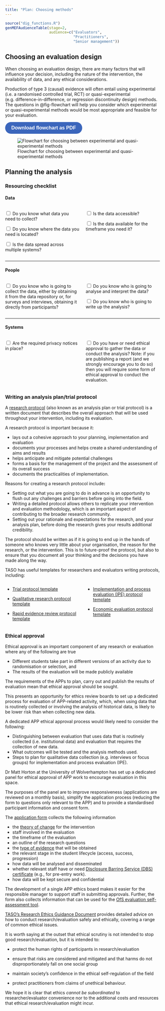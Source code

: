 ```yaml
---
title: "Plan: Choosing methods"
---
```


```r
source("dig_functions.R")
genMEFAudienceTable(stage=2, 
                    audience=c("Evaluators", 
                               "Practitioners", 
                               "Senior management"))
```

## Choosing an evaluation design {#sec-choosing-an-evaluation-design}

When choosing an evaluation design, there are many factors that will influence your decision, including the nature of the intervention, the availability of data, and any ethical considerations.

Production of type 3 (causal) evidence will often entail using experimental (i.e. a randomised controlled trial, RCT) or quasi-experimental (e.g. difference-in-difference, or regression discontinuity design) methods. The questions in @fig-flowchart will help you consider which experimental or quasi-experimental methods would be most appropriate and feasible for your evaluation.

::: {style="text-align: left; margin-top: 10px;"}
<a href="../images/dig-images/flowchart_diagram.pdf" download="TASO Flowchart for Causal Methods"> <button type="button" style="
      background-color: #3b66bc; 
      color: white; 
      font-weight: bold;
      padding: 10px 20px; 
      font-size: 16px; 
      border: none; 
      border-radius: 25px; 
      cursor: pointer;
      text-align: center;
      display: inline-block;"> Download flowchart as PDF </button> </a>
:::

![Flowchart for choosing between experimental and quasi-experimental methods](../images/dig-images/flowchart_diagram.png){#fig-flowchart fig-alt="Flowchart for selecting research and evaluation methods. The chart guides users through a series of questions about their research approach, data availability, and intervention design. It covers topics such as theory of change, experimental methods, randomised controlled trials (RCTs), and quasi-experimental designs (QEDs). The chart helps researchers determine the most appropriate evaluation method based on their specific circumstances and constraints."}

## Planning the analysis

### Resourcing checklist

#### Data

::::: columns
::: {.column width="50%"}
<input type="checkbox"> Do you know what data you need to collect?<br>

<input type="checkbox"> Do you know where the data you need is located?<br>

<input type="checkbox"> Is the data spread across multiple systems?<br>
:::

::: {.column width="50%"}
<input type="checkbox"> Is the data accessible?<br>

<input type="checkbox"> Is the data available for the timeframe you need it?
:::
:::::

------------------------------------------------------------------------

#### People

::::: columns
::: {.column width="50%"}
<input type="checkbox"> Do you know who is going to collect the data, either by obtaining it from the data repository or, for surveys and interviews, obtaining it directly from participants?<br>
:::

::: {.column width="50%"}
<input type="checkbox"> Do you know who is going to analyse and interpret the data?<br>

<input type="checkbox"> Do you know who is going to write up the analysis?
:::
:::::

------------------------------------------------------------------------

#### Systems

::::: columns
::: {.column width="50%"}
<input type="checkbox"> Are the required privacy notices in place?<br>
:::

::: {.column width="50%"}
<input type="checkbox"> Do you have or need ethical approval to gather the data or conduct the analysis? Note: if you are publishing a report (and we strongly encourage you to do so) then you will require some form of ethical approval to conduct the evaluation.
:::
:::::

### Writing an analysis plan/trial protocol

A [research protocol](https://taso.org.uk/evidence/our-approach-to-evaluation/step-2-plan/#create-research-protocol) (also known as an analysis plan or trial protocol) is a written document that describes the overall approach that will be used throughout your intervention, including its evaluation.

A research protocol is important because it:

-   lays out a cohesive approach to your planning, implementation and evaluation
-   documents your processes and helps create a shared understanding of aims and results
-   helps anticipate and mitigate potential challenges
-   forms a basis for the management of the project and the assessment of its overall success
-   documents the practicalities of implementation.

Reasons for creating a research protocol include**:**

-   Setting out what you are going to do in advance is an opportunity to flush out any challenges and barriers before going into the field.
-   Writing a detailed protocol allows others to replicate your intervention and evaluation methodology, which is an important aspect of contributing to the broader research community.
-   Setting out your rationale and expectations for the research, and your analysis plan, before doing the research gives your results additional credibility.

The protocol should be written as if it is going to end up in the hands of someone who knows very little about your organisation, the reason for the research, or the intervention. This is to future-proof the protocol, but also to ensure that you document all your thinking and the decisions you have made along the way.

:::::: {.callout-tip title="TASO research protocol templates"}
TASO has useful templates for researchers and evaluators writing protocols, including:

::::: columns
::: {.column width="50%"}
-   [Trial protocol template](https://cdn.taso.org.uk/wp-content/uploads/TASO_trial_protocol_template_October_23.docx)

-   [Qualitative research protocol template](https://cdn.taso.org.uk/wp-content/uploads/TASO_qualitative_research_protocol_template_October_23.docx)

-   [Rapid evidence review protocol template](https://cdn.taso.org.uk/wp-content/uploads/TASO_rapid_review_protocol_template_October_23.docx)
:::

::: {.column width="50%"}
-   [Implementation and process evaluation (IPE) protocol template](https://cdn.taso.org.uk/wp-content/uploads/TASO_IPE_protocol_template_FINAL_April_24.docx)

-   [Economic evaluation protocol template](https://cdn.taso.org.uk/wp-content/uploads/2024_TASO_EE_Protocol_template.docx)
:::
:::::
::::::

### Ethical approval

Ethical approval is an important component of any research or evaluation where any of the following are true

-   Different students take part in different versions of an activity due to randomisation or selection, and
-   The results of the evaluation will be made publicly available

The requirements of the APPs to plan, carry out and publish the results of evaluation mean that ethical approval should be sought.

This presents an opportunity for ethics review boards to set up a dedicated process for evaluation of APP-related activity, which, when using data that is routinely collected or involving the analysis of historical data, is likely to be lower risk than when collecting new data.

A dedicated APP ethical approval process would likely need to consider the following:

-   Distinguishing between evaluation that uses data that is routinely collected (i.e. institutional data) and evaluation that requires the collection of new data.
-   What outcomes will be tested and the analysis methods used.
-   Steps to plan for qualitative data collection (e.g. interviews or focus groups) for implementation and process evaluation (IPE).

::: {.callout-note title="Example of a dedicated ethical approval process for APP evaluations"}
Dr Matt Horton at the University of Wolverhampton has set up a dedicated panel for ethical approval of APP work to encourage evaluation in this space.

The purposes of the panel are to improve responsiveness (applications are reviewed on a monthly basis), simplify the application process (reducing the form to questions only relevant to the APP) and to provide a standardised participant information and consent form.

The [application form](https://taso.org.uk/wp-content/uploads/TASO_APP_Research-Ethics-Submission-Form_UoW.docx) collects the following information

-   the [theory of change](diagnose.qmd#theory-of-change) for the intervention
-   staff involved in the evaluation
-   the timeframe of the evaluation
-   an outline of the research questions
-   the [type of evidence](plan.qmd#sec-types-of-evaluation) that will be obtained
-   the relevant stage in the student lifecycle (access, success, progression)
-   how data will be analysed and disseminated
-   whether relevant staff have or need [Disclosure Barring Service (DBS) certificate](https://www.gov.uk/government/organisations/disclosure-and-barring-service) (e.g., for pre-entry work).
-   how data will be kept secure and confidential

The development of a single APP ethics board makes it easier for the responsible manager to support staff in submitting approvals. Further, the form also collects information that can be used for the [OfS evaluation self-assessment tool](https://www.officeforstudents.org.uk/for-providers/equality-of-opportunity/evaluation/standards-of-evidence-and-evaluation-self-assessment-tool/).
:::

[TASO's Research Ethics Guidance Document](https://taso.org.uk/evidence/research-ethics-guidance/the-research-ethics-guidance-document/) provides detailed advice on how to conduct research/evaluation safely and ethically, covering a range of common ethical issues.

::: {.callout-tip title="Excerpt from TASO's Research Ethics Guidance"}
It is worth saying at the outset that ethical scrutiny is not intended to stop good research/evaluation, but it is intended to:

-   protect the human rights of participants in research/evaluation

-   ensure that risks are considered and mitigated and that harms do not disproportionately fall on one social group

-   maintain society's confidence in the ethical self-regulation of the field

-   protect practitioners from claims of unethical behaviour.

We hope it is clear that ethics *cannot be subordinated* to researcher/evaluator convenience nor to the additional costs and resources that ethical research/evaluation might incur.
:::
